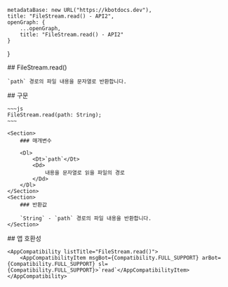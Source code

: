 
    metadataBase: new URL("https://kbotdocs.dev"),
    title: "FileStream.read() - API2",
    openGraph: {
        ...openGraph,
        title: "FileStream.read() - API2"
    }
}

<Section>
    ## FileStream.read()

    `path` 경로의 파일 내용을 문자열로 반환합니다.
</Section>
<Section>
    ## 구문

    ~~~js
    FileStream.read(path: String);
    ~~~

    <Section>
        ### 매개변수

        <Dl>
            <Dt>`path`</Dt>
            <Dd>
                내용을 문자열로 읽을 파일의 경로
            </Dd>
        </Dl>
    </Section>
    <Section>
        ### 반환값

        `String` - `path` 경로의 파일 내용을 반환합니다.
    </Section>
</Section>
<Section>
    ## 앱 호환성

    <AppCompatibility listTitle="FileStream.read()">
        <AppCompatibilityItem msgBot={Compatibility.FULL_SUPPORT} arBot={Compatibility.FULL_SUPPORT} sl={Compatibility.FULL_SUPPORT}>`read`</AppCompatibilityItem>
    </AppCompatibility>
</Section>